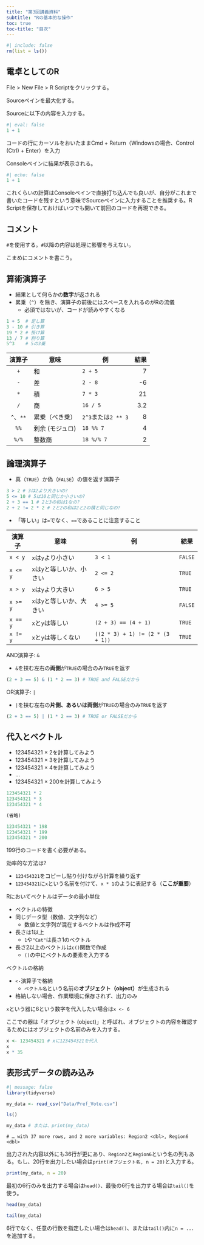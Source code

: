 ```yaml
---
title: "第3回講義資料"
subtitle: "Rの基本的な操作"
toc: true
toc-title: "目次"
---
```


```r
#| include: false
rm(list = ls())
```

## 電卓としてのR

File > New File > R Scriptをクリックする。

Sourceペインを最大化する。

Sourceに以下の内容を入力する。

```r
#| eval: false
1 + 1
```

コードの行にカーソルをおいたままCmd + Return（Windowsの場合、Control (Ctrl) + Enter）を入力

Consoleペインに結果が表示される。

```r
#| echo: false
1 + 1
```

これくらいの計算はConsoleペインで直接打ち込んでも良いが、自分がこれまで書いたコードを残すという意味でSourceペインに入力することを推奨する。R Scriptを保存しておけばいつでも開いて前回のコードを再現できる。

## コメント

`#`を使用する。`#`以降の内容は処理に影響を与えない。

こまめにコメントを書こう。

## 算術演算子

* 結果として何らかの**数字**が返される
* 累乗（`^`）を除き、演算子の前後にはスペースを入れるのがRの流儀
  * 必須ではないが、コードが読みやすくなる

```r
1 + 5  # 足し算
3 - 10 # 引き算
19 * 2 # 掛け算
13 / 7 # 割り算
5^3    # 5の3乗
```

| 演算子    | 意味            | 例                  | 結果 |
|:---------:|-----------------|---------------------|-----:|
| `+`       | 和              |`2 + 5`              |  7   |
| `-`       | 差              |`2 - 8`              | -6   |
| `*`       | 積              |`7 * 3`              | 21   |
| `/`       | 商              |`16 / 5`             |  3.2 |
| `^`、`**` | 累乗（べき乗）  | `2^3`または`2 ** 3` |  8   |
| `%%`      | 剰余 (モジュロ) | `18 %% 7`           |  4   |
| `%/%`     | 整数商          | `18 %/% 7`          |  2   |

## 論理演算子

* 真（`TRUE`）か偽（`FALSE`）の値を返す演算子

```r
3 > 2 # 3は2より大きいの?
5 <= 10 # 5は10と同じか小さいの?
2 + 3 == 1 # 2と3の和は1なの?
2 + 2 != 2 * 2 # 2と2の和は2と2の積と同じなの?
```

* 「等しい」は`=`でなく、`==`であることに注意すること

|演算子|意味|例|結果|
|---|---|---|---|
|`x < y`|`x`は`y`より小さい|`3 < 1`|`FALSE`|
|`x <= y`|`x`は`y`と等しいか、小さい|`2 <= 2`|`TRUE`|
|`x > y`|`x`は`y`より大きい|`6 > 5`|`TRUE`|
|`x >= y`|`x`は`y`と等しいか、大きい|`4 >= 5`|`FALSE`|
|`x == y`|`x`と`y`は等しい|`(2 + 3) == (4 + 1)`|`TRUE`|
|`x != y`|`x`と`y`は等しくない|`((2 * 3) + 1) != (2 * (3 + 1))`|`TRUE`|

AND演算子: `&`

* `&`を挟む左右の**両側**が`TRUE`の場合のみ`TRUE`を返す

```r
(2 + 3 == 5) & (1 * 2 == 3) # TRUE and FALSEだから
```

OR演算子: `|`

* `|`を挟む左右の**片側、あるいは両側**が`TRUE`の場合のみ`TRUE`を返す

```r
(2 + 3 == 5) | (1 * 2 == 3) # TRUE or FALSEだから
```

## 代入とベクトル

* 123454321 $\times$ 2を計算してみよう
* 123454321 $\times$ 3を計算してみよう
* 123454321 $\times$ 4を計算してみよう
* ...
* 123454321 $\times$ 200を計算してみよう

```r
123454321 * 2
123454321 * 3
123454321 * 4

(省略)

123454321 * 198
123454321 * 199
123454321 * 200
```

199行のコードを書く必要がある。

効率的な方法は?

* `123454321`をコピーし貼り付けながら計算を繰り返す
* `123454321`に`x`という名前を付けて、`x * 1`のように表記する（**ここが重要**）

Rにおいてベクトルはデータの最小単位

* ベクトルの特徴
* 同じデータ型（数値、文字列など）
  * 数値と文字列が混在するベクトルは作成不可
* 長さは1以上
  * `1`や`"Cat"`は長さ1のベクトル
* 長さ2以上のベクトルは`c()`関数で作成
  * `()`の中にベクトルの要素を入力する

ベクトルの格納

* `<-`演算子で格納
  * `ベクトル名`という名前の**オブジェクト（object）**が生成される
* 格納しない場合、作業環境に保存されず、出力のみ

`x`という器に6という数字を代入したい場合は`x <- 6`

ここでの器は「オブジェクト (object)」と呼ばれ、オブジェクトの内容を確認するためにはオブジェクトの名前のみを入力する。

```r
x <- 123454321 # xに123454321を代入
x
x * 35
```

## 表形式データの読み込み

```r
#| message: false
library(tidyverse)
```

```r
my_data <- read_csv("Data/Pref_Vote.csv")
```

```r
ls()
```

```r
my_data # または、print(my_data)
```

```
# … with 37 more rows, and 2 more variables: Region2 <dbl>, Region6 <dbl>
```

出力された内容以外にも36行が更にあり、`Region2`と`Region6`という名の列もある。もし、20行を出力したい場合は`print(オブジェクト名, n = 20)`と入力する。

```r
print(my_data, n = 20)
```

最初の6行のみを出力する場合は`head()`、最後の6行を出力する場合は`tail()`を使う。

```r
head(my_data)
```

```r
tail(my_data)
```

6行でなく、任意の行数を指定したい場合は`head()`、または`tail()`内に`n = ...`を追加する。